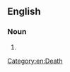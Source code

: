 {{also|algæcide}}
==English==

===Noun===
{{en-noun}}

# {{alternative spelling of|en|algicide}}

[[Category:en:Death]]